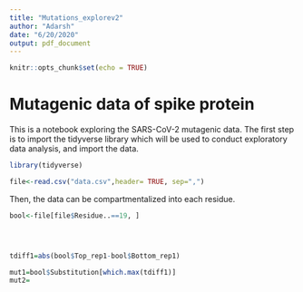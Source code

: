 ```yaml
---
title: "Mutations_explorev2"
author: "Adarsh"
date: "6/20/2020"
output: pdf_document
---
```


```r
knitr::opts_chunk$set(echo = TRUE)
```
# Mutagenic data of spike protein

This is a notebook exploring the SARS-CoV-2 mutagenic data. The first step is to import the tidyverse library which will be used to conduct exploratory data analysis, and import the data.

```r
library(tidyverse)

file<-read.csv("data.csv",header= TRUE, sep=",")
```

Then, the data can be compartmentalized into each residue.
```r


bool<-file[file$Residue..==19, ]




tdiff1=abs(bool$Top_rep1-bool$Bottom_rep1)

mut1=bool$Substitution[which.max(tdiff1)]
mut2=





```

